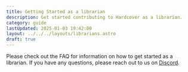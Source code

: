 ```yaml
---
title: Getting Started as a librarian
description: Get started contributing to Hardcover as a librarian.
category: guide
lastUpdated: 2025-01-03 19:42:00
layout: ../../../layouts/librarians.astro
draft: true
---
```


Please check out the FAQ for information on how to get started as a librarian.
If you have any questions, please reach out to us on [Discord](https://discord.gg/edGpYN8ym8).